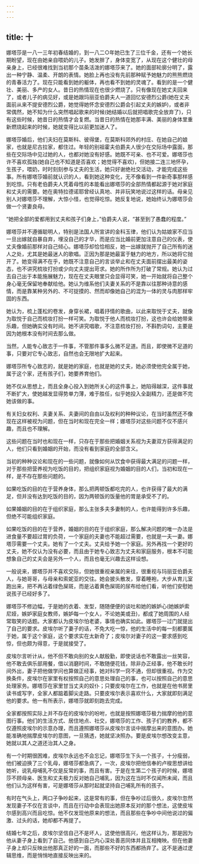 ```yaml
---
---
---
```

title: 十
---




娜塔莎是一八一三年初春结婚的，到一八二○年她已生了三位千金，还有一个她长期盼望，现在由她亲自喂奶的儿子。她发胖了，身体变宽了，从现在这个健壮的母亲身上，已经很难找到当初那个苗条活泼的娜塔莎来了。她的面部轮廓分明了，露出一种宁静、温柔、开朗的表情。她脸上再也没有先前那种赋予她魅力的熊熊燃烧的青春活力了。现在只能看到她的躯体，再也看不到她的灵魂了。看到的是一个健壮、美丽、多产的女人。昔日的热情现在也很少燃烧了。只有像现在她丈夫回来了，或者儿子的病见好，或是她跟玛丽亚伯爵夫人一道回忆安德烈公爵(她在丈夫面前从来不提安德烈公爵，她觉得她怀念安德烈公爵会引起丈夫的嫉妒)，或者非常偶然，她不知为什么突然唱起歌来的时候(她结婚以后就把唱歌完全放弃了)，只有这些时候，她昔日的热情才会复燃。当昔日的热情在她那丰满、美丽的身体里重新燃烧起来的时候，她就变得比以前更加迷人了。

娜塔莎婚后，他们夫妇在莫斯科、彼得堡，在莫斯科郊外的村庄、在她自己的娘家，也就是尼古拉家，都住过。年轻的别祖霍夫伯爵夫人很少在交际场中露面，那些在交际场中见过她的人，也都对她没有好感。她既不可亲、也不可爱。娜塔莎也许不喜欢孤独(她自己也不知道是否喜欢；她觉得不喜欢)，但她接二连三地怀孕，生孩子，喂奶，时时刻刻参与丈夫的生活，她只好谢绝社交活动，才能完成这些事。所有娜塔莎婚前就认识的人，看到她这种变化，无不像看到一件新奇事那样感到吃惊。只有老伯爵夫人凭着母性的本能看出娜塔莎的全部热情都起源于她对家庭和丈夫的需要。她在奥特拉德诺耶曾经认真地、并非玩笑地说过这样的话。母亲见别人对娜塔莎不理解，大惊小怪，也觉得吃惊。她反复地说，她始终认为娜塔莎会做一个贤妻良母。

“她把全部的爱都用到丈夫和孩子们身上，”伯爵夫人说，“甚至到了愚蠢的程度。”

娜塔莎并不遵循聪明人，特别是法国人所宣讲的金科玉律，他们认为姑娘家不应当一旦出嫁就自暴自弃，埋没自己的才华，而是应当比婚前更加注意自己的仪表，使丈夫像婚前那样对自己倾心。娜塔莎却恰恰相反，她一出嫁就抛开了自己所有的迷人之处，尤其是她最迷人的歌唱。正因为那是她最富于魅力的地方，所以她将它抛开了。她变得满不在乎，她既不注意自己的言谈举止和在丈夫面前摆出最美的姿态，也不讲究梳妆打扮或少向丈夫提出苛求。她的所作所为打破了常规。她认为过去自己出于本能施展魅力，现在在丈夫眼里只会显得可笑，她一开始就将自己整个身心毫无保留地奉献给他。她认为维系他们夫妻关系的不是靠以往那种诗意的感情，而是靠某种另外的、不可捉摸的、然而却像她自己的混为一体的灵与肉那样牢固的东西。

她认为，梳上蓬松的卷发，身穿长裙，唱着抒情的歌曲，以此来取悦于丈夫，就像为取悦于自己而梳妆打扮一样可笑。为取悦于他人而梳妆打扮，这也许会给她带来乐趣，但她确实没有时间。她不讲究唱歌，不注意梳妆打扮，不斟酌词句，主要是因为她根本没有时间去那么做。

当然，人能专心致志于一件事，不管那件事多么微不足道。而且，即使微不足道的事，只要对它专心致志，自然也会无限地扩大起来。

娜塔莎所专心致志的，就是她的家庭，也就是她的丈夫，她必须使他完全属于她，属于这个家，还有孩子们，她要养育他们。

她不仅从思想上，而且全身心投入到她所关心的这件事上，她陷得越深，这件事就不断扩大，使她越发显得势单力薄，难于胜任，似乎她投入全副精力，还是做不完她该做的事。

有关妇女权利、夫妻关系、夫妻间的自由以及权利的种种议论，在当时虽然还不像现在这样被视为问题，但在当时和现在完全一样；娜塔莎对这些问题不仅不感兴趣，而且也不理解。

这些问题在当时也和现在一样，只存在于那些把婚姻关系视为夫妻双方获得满足的人，他们只看到婚姻的开始，而没有看到家庭的全部含义。

当初的种种议论和现在的一些问题，就像如何从饮食中获得最大满足的问题一样，对于那些把营养视为吃饭的目的，把组织家庭视为婚姻的目的人们，当初和现在一样，是不存在那些问题的。

如果吃饭的目的在于营养身体，那么把两顿饭都吃完的人，也许获得了最大的满足，但并没有达到吃饭的目的，因为两顿饭的饭量他的胃是承受不了的。

如果婚姻的目的在于组织家庭，那么主张多夫多妻制的人，也许能得到许多乐趣，但绝不可能组织家庭。

如果吃饭的目的在于营养，婚姻的目的在于组织家庭，那么解决问题的唯一办法是进食量不要超过胃的负荷，一个家庭的夫妻也不能超过需要，也就是一夫一妻。娜塔莎需要一个丈夫。她有了一个丈夫。丈夫给予她一个家庭。另外再找一个更好的丈夫，她不仅认为没有必要，而且由于她专心致志为丈夫和家庭服务，根本不可能想象自己的丈夫会是另外一个人，而且也毫无兴趣去这样设想。

一般说来，娜塔莎并不喜欢交际，但她很重视亲属的来往，很重视与玛丽亚伯爵夫人，与她哥哥，与母亲和索妮亚的交往。她会披头散发，穿着睡袍，大步从育儿室跑出来，把不再沾着绿色屎斑，而是沾着黄色屎斑的尿布给他们看，听他们安慰她说孩子已经好多了。

娜塔莎不修边幅，于是她的衣着、发型，随随便便的谈吐和她的嫉妒心(她嫉妒索尼娅，嫉妒家庭女教师，嫉妒每一个女人，不论她美或丑)，都成了她周围的人经常取笑的话题。大家都认为皮埃尔怕老婆，事情也确实如此。娜塔莎一过门就提出了自己的要求。皮埃尔听了妻子的话，不免大吃一惊，他的生活中的每一刻都要属于她，属于这个家庭，这个要求实在太新奇了；皮埃尔对妻子的这一要求感到吃惊，但也颇为得意，于是就接受了。

皮埃尔言听计从，他不但不敢向别的女人献殷勤，即使说话也不敢露出一丝笑容，他不敢去俱乐部用餐，借以消磨时间，不敢随便花钱，除非办正经事，他不敢长时间外出，妻子把他做学问也算做正经事，她对科学一窍不通，但却很重视。作为交换条件，皮埃尔在家里有权按照自己的意思处理自己的事，也可以按照自己的意思处理家务。娜塔莎在家里甘当丈夫的奴仆；只要皮埃尔在工作，也就是在他书房里读书或写字，全家人都踮着脚尖走路。只要皮埃尔表示喜欢什么，大家就即刻满足他的要求。他一有所表示，娜塔莎就即刻跑去完成。

全家都按照实际上并不存在的皮埃尔的吩咐，也就是按照娜塔莎极力揣摩的他的意图行事。他们的生活方式、居住地点、社交，娜塔莎的工作、孩子们的教养，都不仅遵照皮埃尔的示意办理，而且遵照娜塔莎从皮埃尔言谈中揣摩出来的意图办。她能准确地揣摩皮埃尔的意图，一旦猜透，她就坚决照办。要是皮埃尔想改变主意，她就以其人之道还治其人之身。

有一个时期很困难，皮埃尔永远也不会忘记，娜塔莎生下头一个孩子，十分瘦弱，他们被迫换了三个乳母，娜塔莎都急病了，一次，皮埃尔把他信奉的卢梭思想讲给她听，说乳母哺乳不仅是反常的事，而且有害。于是在生第二个孩子的时候，娜塔莎不顾母亲、医生和丈夫极力反对她自己哺乳，因为这在当时不仅闻所未闻，而且他们认为这样有害，可是娜塔莎从那时起就坚持自己哺乳所有的孩子。

有时在气头上，两口子争吵起来，这是常有的事，但在争吵过后很久，皮埃尔忽然发现妻子不仅在言谈中，而且在行动中会表现出她原本反对的那个想法，这使皮埃尔感到高兴而且吃惊。他不仅发现他原来的想法，而且那些在争吵中间他说过的偏激、过头的话，她却都不再提了。

结婚七年之后，皮埃尔坚信自己不是坏人，这使他很高兴，他这样认为，那是因为他从妻子身上看到了自己。他感到自己内心深处善恶同体并且互相掩映。但在他妻子身上却只反映出他那真正好的一面，而那些不好的东西都扬弃了。这不是通过逻辑思维，而是悄悄地直接反映出来的。
